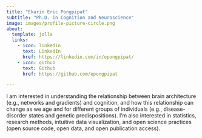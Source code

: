 ```yaml
---
title: "Ekarin Eric Pongpipat"
subtitle: "Ph.D. in Cognition and Neuroscience"
image: images/profile-picture-circle.png
about:
  template: jolla
  links:
    - icon: linkedin
      text: LinkedIn
      href: https://linkedin.com/in/epongpipat/
    - icon: github
      text: Github
      href: https://github.com/epongpipat

---
```


I am interested in understanding the relationship between brain architecture (e.g., networks and gradients) and cognition, and how this relationship can change as we age and for different groups of individuals (e.g., disease-disorder states and genetic predispositions). I’m also interested in statistics, research methods, intuitive data visualization, and open science practices (open source code, open data, and open publication access).


